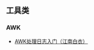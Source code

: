 == 工具类 ==

=== AWK ===
* [[http://calvin1978.blogcn.com/articles/awk_accesslog.html| AWK处理日志入门（江南白衣）]]
